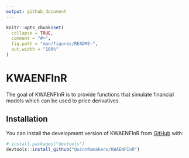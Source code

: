 ```yaml
---
output: github_document
---
```


<!-- README.md is generated from README.Rmd. Please edit that file -->

```r
knitr::opts_chunk$set(
  collapse = TRUE,
  comment = "#>",
  fig.path = "man/figures/README-",
  out.width = "100%"
)
```

# KWAENFInR

<!-- badges: start -->
<!-- badges: end -->

The goal of KWAENFInR is to provide functions that simulate financial models which can be used to price derivatives.  

## Installation

You can install the development version of KWAENFInR from [GitHub](https://github.com/) with:

``` r
# install.packages("devtools")
devtools::install_github("QuinnRamakers/KWAENFInR")
```





